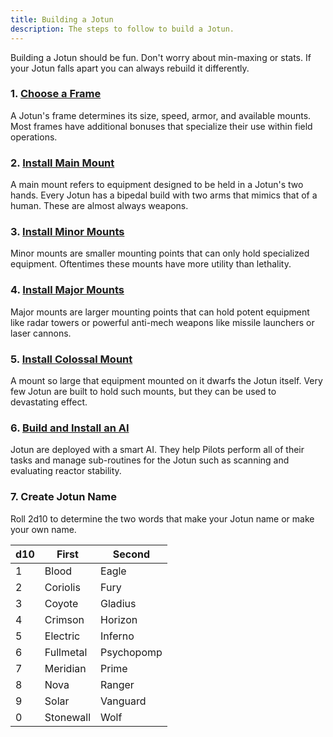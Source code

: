 ```yaml
---
title: Building a Jotun
description: The steps to follow to build a Jotun.
---
```


Building a Jotun should be fun. Don't worry about min-maxing or stats. If your Jotun falls apart you can always rebuild it differently.

### 1. [Choose a Frame](/jotun/frames/)

A Jotun's frame determines its size, speed, armor, and available mounts. Most frames have additional bonuses that specialize their use within field operations.

### 2. [Install Main Mount](/jotun/main-mounts/)

A main mount refers to equipment designed to be held in a Jotun's two hands. Every Jotun has a bipedal build with two arms that mimics that of a human. These are almost always weapons.

### 3. [Install Minor Mounts](/jotun/minor-mounts/)

Minor mounts are smaller mounting points that can only hold specialized equipment. Oftentimes these mounts have more utility than lethality.

### 4. [Install Major Mounts](/jotun/major-mounts/)

Major mounts are larger mounting points that can hold potent equipment like radar towers or powerful anti-mech weapons like missile launchers or laser cannons.

### 5. [Install Colossal Mount](/jotun/colossal-mounts/)

A mount so large that equipment mounted on it dwarfs the Jotun itself. Very few Jotun are built to hold such mounts, but they can be used to devastating effect.

### 6. [Build and Install an AI](/jotun/building-an-ai/)

Jotun are deployed with a smart AI. They help Pilots perform all of their tasks and manage sub-routines for the Jotun such as scanning and evaluating reactor stability.

### 7. Create Jotun Name

Roll 2d10 to determine the two words that make your Jotun name or make your own name.

| d10 | First     | Second     |
| --- | --------- | ---------- |
| 1   | Blood     | Eagle      |
| 2   | Coriolis  | Fury       |
| 3   | Coyote    | Gladius    |
| 4   | Crimson   | Horizon    |
| 5   | Electric  | Inferno    |
| 6   | Fullmetal | Psychopomp |
| 7   | Meridian  | Prime      |
| 8   | Nova      | Ranger     |
| 9   | Solar     | Vanguard   |
| 0   | Stonewall | Wolf       |
